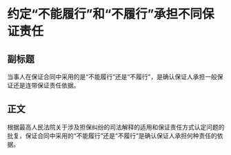 # 约定“不能履行”和“不履行”承担不同保证责任
## 副标题
当事人在保证合同中采用的是“不能履行”还是“不履行”，是确认保证人承担一般保证还是连带保证责任依据。
## 正文
根据最高人民法院关于涉及担保纠纷的司法解释的适用和保证责任方式认定问题的批复，保证合同中采用的“不能履行”还是“不履行”是确认保证人承担何种责任的依据。